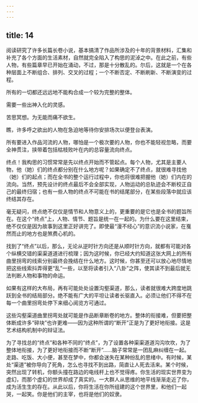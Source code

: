 ```yaml
---
---
---
```

title: 14
---




阅读研究了许多长篇长卷小说，基本搞清了作品所涉及的十年的背景材料，汇集和补充了各个方面的生活素材，自然就完全陷入了构思的泥淖之中。在此之前，有些人物，有些篇章早已开始在涌动，不过，那是十分散乱的。尔后，这就是一个在各种层面上不断组合、排列、交叉的过程；一个不断否定、不断刷新、不断演变的过程。

所有的一切都还远远地不能构合成一个较为完整的整体。

需要一些出神入化的灵感。

苦思冥想。为无能而痛不欲生。

瞧，许多呼之欲出的人物在急迫地等待你安排场次以便登台表演。

所有要进入作品河流的人物，哪怕是一个极次要的人物，你也不能轻视忽略，而要全神贯注，挟带着包括枯枝败叶在内的总容量流向终点。

终点！我构思的习惯常常是先以终点开始而不管起点。每个人物，尤其是主要人物，他（她）们的终点都分别在什么地方呢？如果确定不了终点，就很难寻找他（她）们的起点；而在全书的整个运行过程中，你也将很难把握他（她）们内在的流向。当然，预先设计的终点最后不会全部实现，人物运动的总轨迹会不断校正自己的最终归宿；也有一些人物的终点不可能在书的结尾部分，在某些段落中就应该终结其存在。

毫无疑问，终点绝不仅仅是情节和人物意义上的，更重要的是它也是全书的题旨所在。在这个“终点”上，人物、情节、题旨是统一在一起的。为什么要在这里结束，绝不仅仅是因为故事到这里正好讲完了。即使最“漫不经心”的意识流小说家，在戛然而止的地方也是煞费心机的。

找到了“终点”以后，那么，无论从逆时针方向还是从顺时针方向，就都有可能对各个纵横交错的渠渠道道进行梳理；因为这时候，你已经大约知道这张大网上的所有曲里拐弯的线索分别最终会挽结在什么地方。这时候，你甚至还可以放心地尽情地把这些线索抖弄得更“乱”一些，以至将读者引入“八卦”之阵，使其读不到最后就无法判断人物和事物的命运。

如果有这样的大布局，再有可能处处设置沟壑渠道，那么，读者就很难大跨度地跳跃到全书的结局部分。绝不能有广大的平坦让读者长驱直入。必须让他们不得不在每一个曲里拐弯处停下来细心阅览方可通过。

这些沟壑渠道曲里拐弯处就可能是作品断章断卷的地方。整体的衔接难，但要把整体断成许多“碎块”也许更难——因为这种所谓的“断开”正是为了更好地衔接。这是艺术结构机制中的辩证法。

为了寻找总的“终点”和各种不同的“终点”，为了设置各种渠渠道道沟沟坎坎，为了整体地衔接，为了更好地衔接而不断“断开”……脑子常常是一团乱麻纠缠在一起。走路、吃饭、大小便，甚至在梦中，你都会迷失在某种纷乱的思绪中。有时候，某处“渠道”被你导向了死角，怎么也寻找不到出路，简直让人死去活来。某个时候，突然出现了转机，你额头撞在路边的电线杆上也不觉得疼。你生活的现实世界变为虚幻，而那个虚幻的世界却成了真实的。一大群人从思维的地平线渐渐走近了你，成为活生生的存在。从此以后，你将生活在你所组建的这个世界里，和他们一起哭，一起笑。你是他们的主宰，也将是他们的奴隶。